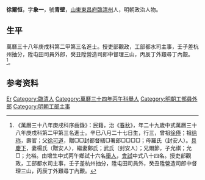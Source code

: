 {{明清人物信息框
| 姓名 = 徐爾恒
| 原名 =
| 圖片名稱= 
| 圖片大小 =
| 圖片說明 = 
| 最高職務 = 工部員外郎
| 國家 = 大明 
| 爵位 =
| 籍貫 = [[山東|山東]][[東昌府|東昌府]][[臨清州|臨清州]]
| 族裔 = 
| 旗籍 = 
| 字號 = 
| 諡號 =
| 出生日期 = 辛巳八月二十七日
| 出生地點 =
| 逝世日期 = 
| 逝世地點 =
| 墓葬 =
| 配偶 = 楊氏（贈安人）鄭氏；武氏（封安人）
| 親屬 = 曾祖[[徐俸|徐俸]]，祖[[徐珎|徐珎]]，父[[徐可道|徐可道]]，母羅氏（封安人）
| 出身 =
* 萬曆三十八年庚戌科進士
| 經歷 =
| 著作 =  
}}
'''徐爾恒'''{{BD|1581年||？年||}}，字'''象一'''，號'''青壁'''，[[山東|山東]][[東昌府|東昌府]][[臨清州|臨清州]]人，明朝政治人物。

== 生平 ==
萬曆三十八年庚戌科第二甲第三名進士。授吏部觀政，工部都水司主事，壬子差杭州抽分，陞屯田司員外郎，癸丑陞營造司郎中督理三山，丙辰丁外艱尋丁內艱。<ref>《萬曆三十八年庚戌科序齒錄》：民籍，治《[[春秋|春秋]]》，年二十九歲中式萬曆三十八年庚戌科第二甲第三名進士。辛巳八月二十七日生，行三，曾祖[[徐俸|徐俸]]；祖[[徐珎|徐珎]]，壽官；父[[徐可道|徐可道]]，贈□□封都督繕□署郎□□□□；母羅氏（封安人）。[[具慶下|具慶下]]，妻楊氏（贈安人），繼妻鄭氏；武氏（封安人）；兄爾節，子允祺；允□；允裕。由增生中式丙午鄉試十六名[[舉人|舉人]]，[[會試|會試]]中式八十四名。授吏部觀政，工部都水司主事，壬子差杭州抽分，陞屯田司員外，癸丑陞營造司郎中督理三山，丙辰丁外艱尋丁內艱。</ref>。

== 参考资料 ==
{{reflist}}

{{萬曆三十八年庚戌科殿试金榜}}

{{Authority control}}

{{DEFAULTSORT:Xu徐}}
[[Category:徐姓|Er]]
[[Category:臨清人|Category:臨清人]]
[[Category:萬曆三十四年丙午科舉人|Category:萬曆三十四年丙午科舉人]]
[[Category:明朝工部員外郎|Category:明朝工部員外郎]]
[[Category:明朝工部主事|Category:明朝工部主事]]


{{明朝人物小作品}}